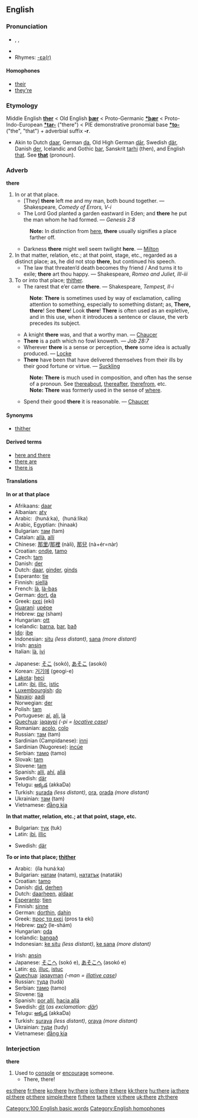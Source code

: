 ==English==

{{rank|them|when|if|52|there|more|out|into}}

===Pronunciation===
*{{AHD|''th''âr}}, {{IPA|/ðeə(r)/}}, {{SAMPA|/De@(r)/}}
*{{audio|en-us-there.ogg|Audio (US)}}
*Rhymes: [[Rhymes:English:-ɛə(r)|-ɛə(r)]]

====Homophones====
*[[their]]
*[[they're]]

===Etymology===
Middle English '''[[ther]]''' < Old English '''[[þær]]''' < Proto-Germanic '''[[*þær]]''' < Proto-Indo-European '''[[*tar-]]''' ("there") < PIE demonstrative pronomial base '''[[*to-]]''' ("the", "that") + adverbial suffix '''-r'''.
*Akin to Dutch [[daar]], German [[da]], Old High German [[dār]], Swedish [[där]], Danish [[der]], Icelandic and Gothic [[þar]], Sanskrit [[tarhi]] (then), and English [[that]]. See '''[[that]]''' (pronoun).

===Adverb===
'''there'''

# In or at that place.
#*[They] '''there''' left me and my man, both bound together. — Shakespeare, ''Comedy of Errors, V-i''
#*The Lord God planted a garden eastward in Eden; and '''there''' he put the man whom he had formed. — ''Genesis 2:8''
#: '''Note:''' In distinction from [[here]], '''there''' usually signifies a place farther off.
#*Darkness '''there''' might well seem twilight '''here'''. — [[Milton]]
# In that matter, relation, etc.; at that point, stage, etc., regarded as a distinct place; as, he did not stop '''there''', but continued his speech.
#*The law that threaten’d death becomes thy friend / And turns it to exile; '''there''' art thou happy. — Shakespeare, ''Romeo and Juliet, III-iii''
# To or into that place; [[thither]].
#*The rarest that e’er came '''there'''. — Shakespeare, ''Tempest, II-i''
#: '''Note''': '''There''' is sometimes used by way of exclamation, calling attention to something, especially to something distant; as, '''There, there'''! See '''there'''! Look '''there'''! '''There''' is often used as an expletive, and in this use, when it introduces a sentence or clause, the verb precedes its subject.
#*A knight '''there''' was, and that a worthy man. — [[Chaucer]]
#*'''There''' is a path which no fowl knoweth. — ''Job 28:7''
#*Wherever '''there''' is a sense or perception, '''there''' some idea is actually produced. — [[Locke]]
#*'''There''' have been that have delivered themselves from their ills by their good fortune or virtue. — [[Suckling]]
#: '''Note:''' '''There''' is much used in composition, and often has the sense of a pronoun. See [[thereabout]], [[thereafter]], [[therefrom]], etc.
#: '''Note:''' '''There''' was formerly used in the sense of [[where]].
#*Spend their good '''there''' it is reasonable. — [[Chaucer]]

====Synonyms====
*[[thither]]

====Derived terms====
*[[here and there]]
*[[there are]]
*[[there is]]

====Translations====
'''In or at that place'''
{{top}}
*Afrikaans: [[daar]]
*Albanian: [[aty]]
*Arabic: ‎{{ARchar|[[هناك|هُنَاكَ]]}} (hunáːka), ‎{{ARchar|[[هنالك|هُنَالِكَ]]}} (hunáːlika)
*Arabic, Egyptian: {{ARchar|[[هناك]]}} (hinaak)
*Bulgarian: [[там]] (tam)
*Catalan: [[allà]], [[allí]]
*Chinese: [[那里]]/[[那裡]] (nàli), [[那兒]] (nà+ér=nàr)
*Croatian: [[ondje]], [[tamo]]
*Czech: [[tam]]
*Danish: [[der]]
*Dutch: [[daar]], [[ginder]], [[ginds]]
*Esperanto: [[tie]]
*Finnish: [[siellä]]
*French: [[là]], [[là-bas]]
*German: [[dort]], [[da]]
*Greek: [[εκεί]] (ekí)
*[[Guaraní]]: [[upépe]]
*Hebrew: [[‎שם]]‎ (sham)
*Hungarian: [[ott]]
*Icelandic: [[þarna]], [[þar]], [[það]]
*[[Ido]]: [[ibe]]
*Indonesian: [[situ]] ''(less distant)'', [[sana]] ''(more distant)''
*Irish: [[ansin]]
*Italian: [[là]], [[ivi]]
{{mid}}
*Japanese: [[そこ]] (sokó), [[あそこ]] (asokó)
*Korean: [[거기에]] (geogi-e)
*[[Lakota]]: [[heci]]
*Latin: [[ibi]], [[illic]], [[istic]]
*[[Luxembourgish]]: [[do#Luxembourgish|do]]
*[[Navajo]]: [[aadi]]
*Norwegian: [[der#Norwegian|der]]
*Polish: [[tam]]
*Portuguese: [[aí]], [[ali]], [[lá]]
*[[Quechua]]: [[jaqaypi]] ''(-pi = [[locative case]])''
*Romanian: [[acolo]], [[colo]]
*Russian: [[там]] (tam)
*Sardinian (Campidanese): [[inni]]
*Sardinian (Nugorese): [[incúe]]
*Serbian: [[тамо]] (tamo)
*Slovak: [[tam]]
*Slovene: [[tam]]
*Spanish: [[allí]], [[ahí]], [[allá]]
*Swedish: [[där]]
*Telugu: [[అక్కడ]] (akkaDa)
*Turkish: [[şurada]] ''(less distant)'', [[ora]], [[orada]] ''(more distant)''
*Ukrainian: [[там]] (tam)
*Vietnamese: [[đằng kia]]
{{bottom}}

'''In that matter, relation, etc.; at that point, stage, etc.'''
{{top}}
*Bulgarian: [[тук]] (tuk)
*Latin: [[ibi]], [[illic]]
{{mid}}
*Swedish: [[där]]
{{bottom}}

'''To or into that place; [[thither]]'''
{{top}}
*Arabic: ‎{{ARchar|[[الى هناك|إلَى هُنَاكَ]]}} (íla hunáːka)
*Bulgarian: [[натам]] (natam), [[нататък]] (natatäk)
*Croatian: [[tamo]]
*Danish: [[did#Danish|did]], [[derhen]]
*Dutch: [[daarheen]], [[aldaar]]
*[[Esperanto]]: [[tien]]
*Finnish: [[sinne]]
*German: [[dorthin]], [[dahin]]
*Greek: [[προς τα εκεί]] (pros ta ekí)
*Hebrew: [[‎לשם]]‎ (le-shám)
*Hungarian: [[oda]]
*Icelandic: [[þangað]]
*Indonesian: [[ke situ]] ''(less distant)'', [[ke sana]] ''(more distant)''
{{mid}}
*Irish: [[ansin]]
*Japanese: [[そこへ]] (sokó e), [[あそこへ]] (asokó e)
*Latin: [[eo]], [[illuc]], [[istuc]]
*[[Quechua]]: [[jaqayman]] ''(-man = [[illative case]])''
*Russian: [[туда]] (tudá)
*Serbian: [[тамо]] (tamo)
*Slovene: [[tja]]
*Spanish: [[por allí]], [[hacia allá]]
*Swedish: [[dit]] (''as exclamation: [[där]]'')
*Telugu: [[అక్కడ]] (akkaDa)
*Turkish: [[şuraya]] ''(less distant)'', [[oraya]] ''(more distant)''
*Ukrainian: [[туди]] (tudy)
*Vietnamese: [[đằng kia]]
{{bottom}}

===Interjection===
'''there'''
#Used to [[console]] or [[encourage]] someone.
#*There, there!

[[Category:100 English basic words]]
[[Category:English homophones]]

[[es:there]]
[[fr:there]]
[[ko:there]]
[[hy:there]]
[[io:there]]
[[it:there]]
[[kk:there]]
[[hu:there]]
[[ja:there]]
[[pl:there]]
[[pt:there]]
[[simple:there]]
[[fi:there]]
[[ta:there]]
[[vi:there]]
[[uk:there]]
[[zh:there]]